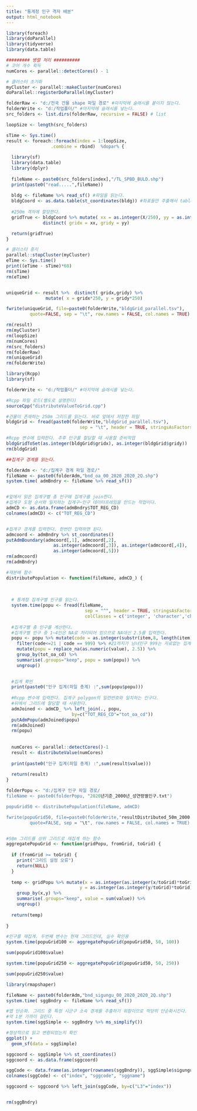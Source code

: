 ```yaml
---
title: "통계청 인구 격자 배분"
output: html_notebook
---
```


```r
library(foreach)
library(doParallel)
library(tidyverse)
library(data.table)

######### 병렬 처리 ##########
# 코어 개수 획득
numCores <- parallel::detectCores() - 1

# 클러스터 초기화
myCluster <- parallel::makeCluster(numCores)
doParallel::registerDoParallel(myCluster)

```



```r

folderRaw <- "d:/전국 건물 shape 파일 경로" #마지막에 슬래시를 붙이지 않는다.
folderWrite <- "d:/작업폴더/" #마지막에 슬래시를 넣는다.
src_folders <- list.dirs(folderRaw, recursive = FALSE) # list

loopSize <- length(src_folders)

sTime <- Sys.time()
result <- foreach::foreach(index = 1:loopSize,
                 .combine = rbind)  %dopar% {
                   
  library(sf)              
  library(data.table)  
  library(dplyr)                 
                   
  fileName <- paste0(src_folders[index],"/TL_SPBD_BULD.shp")
  print(paste0("read.....",fileName))
        
  bldg <- fileName %>% read_sf() #파일을 읽는다.
  bldgCoord <- as.data.table(st_coordinates(bldg)) #좌표들만 추출해서 table에 담는다.
  
  #250m 격자에 할당한다.
  gridTrue <- bldgCoord %>% mutate( xx = as.integer(X/250), yy = as.integer(Y/250) ) %>%
              distinct( gridx = xx, gridy = yy)           

  return(gridTrue)
}

# 클러스터 중지
parallel::stopCluster(myCluster)
eTime <- Sys.time()
print((eTime - sTime)*60)
rm(sTime)
rm(eTime)


uniqueGrid <- result %>%  distinct( gridx,gridy) %>%
               mutate( x = gridx*250, y = gridy*250)

fwrite(uniqueGrid, file=paste0(folderWrite,"bldgGrid_parallel.tsv"),
         quote=FALSE, sep = "\t", row.names = FALSE, col.names = TRUE)

rm(result)
rm(myCluster)
rm(loopSize)
rm(numCores)
rm(src_folders)
rm(folderRaw)
rm(uniqueGrid)
rm(folderWrite)

```



```r

library(Rcpp)
library(sf)

folderWrite <- "d:/작업폴더/" #마지막에 슬래시를 넣는다.

#Rcpp 파일 로드(별도로 설명한다)
sourceCpp("distributeValueToGrid.cpp")

#건물이 존재하는 250m 그리드를 읽는다. 바로 앞에서 저장한 파일
bldgGrid <- fread(paste0(folderWrite,"bldgGrid_parallel.tsv"),
                            sep = "\t", header = TRUE, stringsAsFactors = FALSE)

#Rcpp 변수에 입력한다. 추후 인구를 할당할 때 사용할 준비작업
bldgGridToSet(as.integer(bldgGrid$gridx), as.integer(bldgGrid$gridy))
rm(bldgGrid)

```


```r
##집계구 경계를 읽는다.

folderAdm <- "d:/집계구 경계 파일 경로/"
fileName <- paste0(folderAdm,"bnd_oa_00_2020_2020_2Q.shp")
system.time( admBndry <- fileName %>% read_sf())


#앞에서 읽은 집계구별 총 인구에 집계구를 join한다.
#집계구 도형 순서와 일치하는 집계구~인구 데이터프레임을 만드는 작업이다.
admCD <- as.data.frame(admBndry$TOT_REG_CD)
colnames(admCD) <- c("TOT_REG_CD")


#집계구 경계를 입력한다. 한번만 입력하면 된다.
admcoord <- admBndry %>% st_coordinates()
putAdmBoundary(admcoord[,1], admcoord[,2],
                  as.integer(admcoord[,3]), as.integer(admcoord[,4]),
                  as.integer(admcoord[,5]))
rm(admcoord)
rm(admBndry)

```



```r
#재분배 함수
distributePopulation <- function(fileName, admCD_) {
  
  
  
  # 통계청 집계구별 인구를 읽는다.
  system.time(popu <- fread(fileName,
                              sep = "^", header = TRUE, stringsAsFactors = FALSE,
                              colClasses = c('integer', 'character','character','character')))
  
  #집계구별 총 인구를 계산한다.
  #집계구별 인구 중 1~4인은 NA로 처리되어 있으므로 NA대신 2.5를 입력한다.
  popu <- popu %>% mutate(code = as.integer(substr(item,8, length(item)))) %>%
    filter(code<=21 | code == 999) %>% #21까지가 남녀인구 999는 자료없는 집계구
    mutate(popu = replace_na(as.numeric(value), 2.5)) %>%
    group_by(tot_oa_cd) %>%
    summarise(.groups="keep", popu = sum(popu)) %>%
    ungroup()
  

  #집계 확인
  print(paste0("인구 집계(파일 총계) :",sum(popu$popu)))
  
  #Rcpp 변수에 입력한다. 집계구 polygon의 일련번호와 일치하는 인구다.
  #뒤에서 그리드에 할당할 때 사용한다.
  admJoined <- admCD_ %>% left_join(., popu,
                         by=c("TOT_REG_CD"="tot_oa_cd"))
  putAdmPopu(admJoined$popu)
  rm(admJoined)
  rm(popu)
  
  
  numCores <- parallel::detectCores()-1
  result <- distributeValue(numCores)
  
  print(paste0("인구 집계(파일 총계) :",sum(result$value)))
   
  return(result)
}
```



```r
folderPopu <- "d:/집계구 인구 파일 경로/
fileName <- paste0(folderPopu, "2020년기준_2000년_성연령별인구.txt")

popuGrid50 <- distributePopulation(fileName, admCD)

fwrite(popuGrid50, file=paste0(folderWrite,"resultDistributed_50m_2000.tsv"),
         quote=FALSE, sep = "\t", row.names = FALSE, col.names = TRUE)



```



```r
#50m 그리드를 상위 그리드로 재집계 하는 함수
aggregatePopuGrid <- function(gridPopu, fromGrid, toGrid) {
  
  if (fromGrid >= toGrid) {
    print("그리드 설정 오류")
    return(NULL)
  }
  
  temp <- gridPopu %>% mutate(x = as.integer(as.integer(x/toGrid)*toGrid) + (toGrid/2) ,
                            y = as.integer(as.integer(y/toGrid)*toGrid) + (toGrid/2)) %>%
    group_by(x,y) %>%
    summarise(.groups="keep", value = sum(value)) %>%
    ungroup()
  
  return(temp)
  
}
```




```r
#인구를 재집계. 두번째 변수는 현재 그리드인데, 실수 확인용
system.time(popuGrid100 <- aggregatePopuGrid(popuGrid50, 50, 100))

sum(popuGrid100$value)

system.time(popuGrid250 <- aggregatePopuGrid(popuGrid50, 50, 250))

sum(popuGrid250$value)
```





```r

library(rmapshaper)

fileName <- paste0(folderAdm,"bnd_sigungu_00_2020_2020_2Q.shp")
system.time( sggBndry <- fileName %>% read_sf())

#맵 단순화. 그리드 중 특정 시군구 소속 경계를 추출하기 위함이므로 적당히 단순화시킨다.
#약 1분 가까이 걸린다.
system.time(sggSimple <- sggBndry %>% ms_simplify())

#정상적으로 읽고 변환되었는지 확인
ggplot() +
  geom_sf(data = sggSimple)

sggcoord <- sggSimple %>% st_coordinates()
sggcoord <- as.data.frame(sggcoord)

sggCode <- data.frame(as.integer(rownames(sggBndry)), sggSimple$sigungu_cd, sggSimple$sigungu_nm)
colnames(sggCode) <- c("index", "sggcode", "sggname")

sggcoord <- sggcoord %>% left_join(sggCode, by=c("L3"="index"))


rm(sggBndry)


```


































